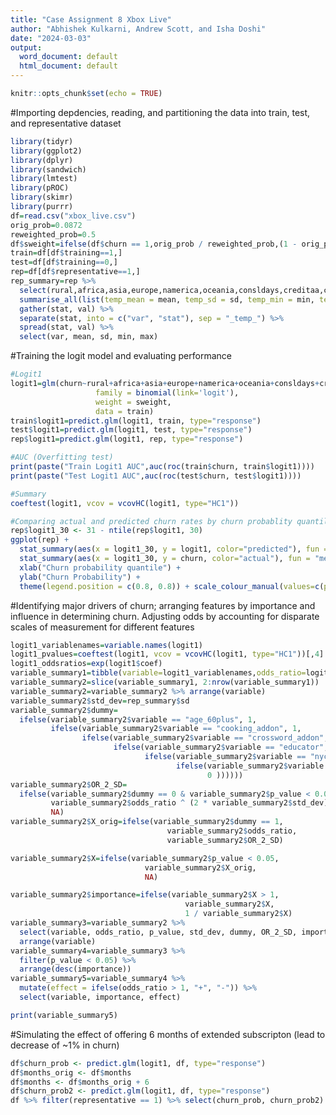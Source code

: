 ---
title: "Case Assignment 8 Xbox Live"
author: "Abhishek Kulkarni, Andrew Scott, and Isha Doshi"
date: "2024-03-03"
output:
  word_document: default
  html_document: default
---

```{r setup, include=FALSE}
knitr::opts_chunk$set(echo = TRUE)
```
#Importing depdencies, reading, and partitioning the data into train, test, and representative dataset
```{r}
library(tidyr)
library(ggplot2)
library(dplyr)
library(sandwich)
library(lmtest)
library(pROC)
library(skimr)
library(purrr)
df=read.csv("xbox_live.csv")
orig_prob=0.0872
reweighted_prob=0.5
df$sweight=ifelse(df$churn == 1,orig_prob / reweighted_prob,(1 - orig_prob) / (1 - reweighted_prob))
train=df[df$training==1,]
test=df[df$training==0,]
rep=df[df$representative==1,]
rep_summary=rep %>%
  select(rural,africa,asia,europe,namerica,oceania,consldays,creditaa,ctrlrs,retired,custcare,gchange,mchange,refurb,months,mdrops,mmins,numgames,over18)%>%
  summarise_all(list(temp_mean = mean, temp_sd = sd, temp_min = min, temp_max = max)) %>%
  gather(stat, val) %>%
  separate(stat, into = c("var", "stat"), sep = "_temp_") %>%
  spread(stat, val) %>%
  select(var, mean, sd, min, max)
```

#Training the logit model and evaluating performance
```{r}
#Logit1
logit1=glm(churn~rural+africa+asia+europe+namerica+oceania+consldays+creditaa+ctrlrs+retired+custcare+gchange+mchange+refurb+months+mdrops+mmins+numgames+over18, 	
                   family = binomial(link='logit'), 
                   weight = sweight,
                   data = train)
train$logit1=predict.glm(logit1, train, type="response")
test$logit1=predict.glm(logit1, test, type="response")
rep$logit1=predict.glm(logit1, rep, type="response")

#AUC (Overfitting test)
print(paste("Train Logit1 AUC",auc(roc(train$churn, train$logit1))))
print(paste("Test Logit1 AUC",auc(roc(test$churn, test$logit1))))

#Summary
coeftest(logit1, vcov = vcovHC(logit1, type="HC1"))

#Comparing actual and predicted churn rates by churn probablity quantiles in the testrepresentative set
rep$logit1_30 <- 31 - ntile(rep$logit1, 30)
ggplot(rep) + 
  stat_summary(aes(x = logit1_30, y = logit1, color="predicted"), fun = "mean", geom = "line") +
  stat_summary(aes(x = logit1_30, y = churn, color="actual"), fun = "mean", geom = "line") +
  xlab("Churn probability quantile") + 
  ylab("Churn Probability") + 
  theme(legend.position = c(0.8, 0.8)) + scale_colour_manual(values=c(predicted="red", actual="blue"))

```
#Identifying major drivers of churn; arranging features by importance and influence in determining churn. Adjusting odds by accounting for disparate scales of measurement for different features
```{r}
logit1_variablenames=variable.names(logit1)
logit1_pvalues=coeftest(logit1, vcov = vcovHC(logit1, type="HC1"))[,4]
logit1_oddsratios=exp(logit1$coef)
variable_summary1=tibble(variable=logit1_variablenames,odds_ratio=logit1_oddsratios,p_value=logit1_pvalues)
variable_summary2=slice(variable_summary1, 2:nrow(variable_summary1))
variable_summary2=variable_summary2 %>% arrange(variable)
variable_summary2$std_dev=rep_summary$sd
variable_summary2$dummy=
  ifelse(variable_summary2$variable == "age_60plus", 1,
         ifelse(variable_summary2$variable == "cooking_addon", 1,
                ifelse(variable_summary2$variable == "crossword_addon", 1,                
                       ifelse(variable_summary2$variable == "educator", 1,  
                              ifelse(variable_summary2$variable == "nyc_metro", 1,  
                                     ifelse(variable_summary2$variable == "print_subscriber", 1,
                                            0 ))))))
variable_summary2$OR_2_SD=
  ifelse(variable_summary2$dummy == 0 & variable_summary2$p_value < 0.05,
         variable_summary2$odds_ratio ^ (2 * variable_summary2$std_dev),
         NA)
variable_summary2$X_orig=ifelse(variable_summary2$dummy == 1,
                                   variable_summary2$odds_ratio,
                                   variable_summary2$OR_2_SD)

variable_summary2$X=ifelse(variable_summary2$p_value < 0.05,
                              variable_summary2$X_orig,
                              NA)

variable_summary2$importance=ifelse(variable_summary2$X > 1,
                                       variable_summary2$X,
                                       1 / variable_summary2$X)
variable_summary3=variable_summary2 %>%
  select(variable, odds_ratio, p_value, std_dev, dummy, OR_2_SD, importance) %>%
  arrange(variable)
variable_summary4=variable_summary3 %>%
  filter(p_value < 0.05) %>%
  arrange(desc(importance))
variable_summary5=variable_summary4 %>%
  mutate(effect = ifelse(odds_ratio > 1, "+", "-")) %>%
  select(variable, importance, effect)

print(variable_summary5)
```

#Simulating the effect of offering 6 months of extended subscripton (lead to decrease of ~1% in churn)
```{r}
df$churn_prob <- predict.glm(logit1, df, type="response")
df$months_orig <- df$months
df$months <- df$months_orig + 6
df$churn_prob2 <- predict.glm(logit1, df, type="response")
df %>% filter(representative == 1) %>% select(churn_prob, churn_prob2) %>% summary()
```